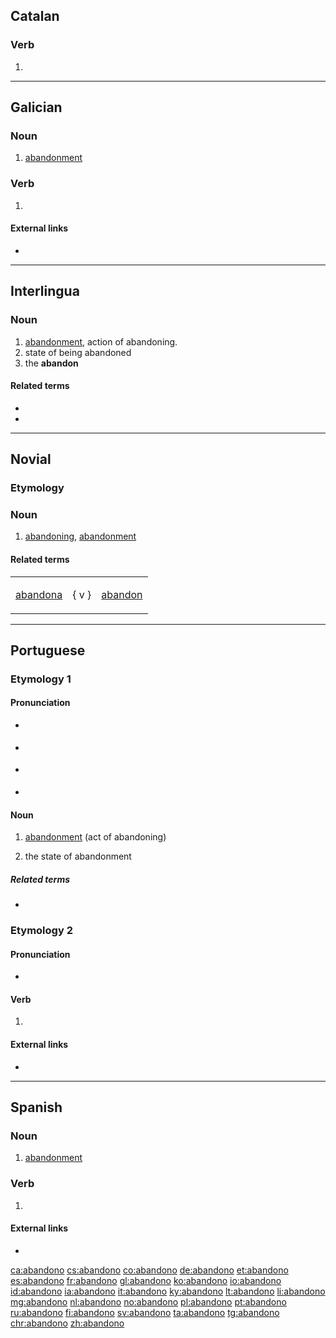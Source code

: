 ==Catalan==

===Verb===
{{head|ca|verb form}}

# {{ca-verb form of|p=1|n=sg|t=pres|m=ind|abandonar}}

----

==Galician==

===Noun===
{{gl-noun|m}}

# [[abandonment]]

===Verb===
{{gl-verb-form}}

# {{inflection of|abandonar||lang=gl|1|s|pres|indc}}

====External links====
* {{R:RAG}}

----

==Interlingua==

===Noun===
{{ia-noun}}

# [[abandonment]], action of abandoning.
# state of being abandoned
# the '''abandon'''
{{attention|ia|is this entry correct? what does the third sense, "the abandon", mean?}}

====Related terms====
* {{l|ia|abandonar}}
* {{l|ia|abandonamento}}

----

==Novial==

===Etymology===
{{suffix|lang=nov|abandon|o}}

===Noun===
{{nov-noun}}

# [[abandoning]], [[abandonment]]

====Related terms====
{|
|[[abandona]] || { v } || [[abandon]]
|}

----

==Portuguese==

===Etymology 1===
{{back-form|abandonar|lang=pt}}

====Pronunciation====
* {{a|Brazil}} {{IPA|/a.bɐ̃.ˈdo.nu/|lang=pt}}
* {{a|South Brazil}} {{IPA|/a.bɐ̃.ˈdo.no/|lang=pt}}
* {{a|Portugal}} {{IPA|/ɐ.βɐ̃.ˈdo.nu/|lang=pt}}
* {{hyphenation|a|ban|do|no|lang=pt}}

====Noun====
{{pt-noun|m|s}}

# [[abandonment]] (act of abandoning)
# {{lb|pt|uncountable}} the state of abandonment

=====Related terms=====
* {{l|pt|abandonar}}

===Etymology 2===
{{back-form|abandonar|lang=pt}}

====Pronunciation====
* {{a|Portugal}} {{IPA|/ɐ.βɐ̃.ˈdɔ.nu/|lang=pt}}

====Verb====
{{head|pt|verb form}}

# {{pt-verb form of|abandonar|ar|indicative|present|singular|first}}

====External links====
* {{R:DAN}}

----

==Spanish==

===Noun===
{{es-noun|m}}

# [[abandonment]]

===Verb===
{{es-verb-form}}

# {{es-verb form of|mood=ind|tense=pres|num=s|pers=1|ending=ar|abandonar}}

====External links====
* {{R:DRAE 2001}}

[[ca:abandono]]
[[cs:abandono]]
[[co:abandono]]
[[de:abandono]]
[[et:abandono]]
[[es:abandono]]
[[fr:abandono]]
[[gl:abandono]]
[[ko:abandono]]
[[io:abandono]]
[[id:abandono]]
[[ia:abandono]]
[[it:abandono]]
[[ky:abandono]]
[[lt:abandono]]
[[li:abandono]]
[[mg:abandono]]
[[nl:abandono]]
[[no:abandono]]
[[pl:abandono]]
[[pt:abandono]]
[[ru:abandono]]
[[fi:abandono]]
[[sv:abandono]]
[[ta:abandono]]
[[tg:abandono]]
[[chr:abandono]]
[[zh:abandono]]